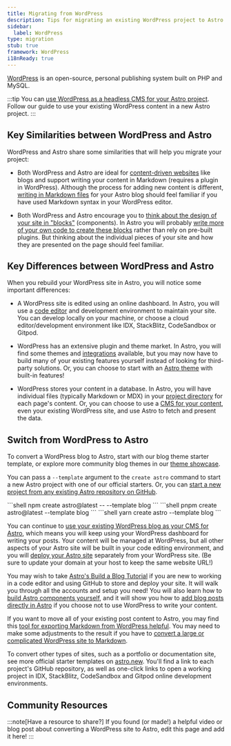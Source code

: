 ```yaml
---
title: Migrating from WordPress
description: Tips for migrating an existing WordPress project to Astro
sidebar:
  label: WordPress
type: migration
stub: true
framework: WordPress
i18nReady: true
---
```


[WordPress](https://wordpress.org) is an open-source, personal publishing system built on PHP and MySQL.


:::tip
You can [use WordPress as a headless CMS for your Astro project](/en/guides/cms/wordpress/). Follow our guide to use your existing WordPress content in a new Astro project.
:::

## Key Similarities between WordPress and Astro

WordPress and Astro share some similarities that will help you migrate your project:

- Both WordPress and Astro are ideal for [content-driven websites](/en/concepts/why-astro/#content-driven) like blogs and support writing your content in Markdown (requires a plugin in WordPress). Although the process for adding new content is different, [writing in Markdown files](/en/guides/markdown-content/) for your Astro blog should feel familiar if you have used Markdown syntax in your WordPress editor.

- Both WordPress and Astro encourage you to [think about the design of your site in "blocks"](/en/concepts/islands/) (components). In Astro you will probably [write more of your own code to create these blocks](/en/basics/astro-components/) rather than rely on pre-built plugins. But thinking about the individual pieces of your site and how they are presented on the page should feel familiar.

## Key Differences between WordPress and Astro

When you rebuild your WordPress site in Astro, you will notice some important differences:

- A WordPress site is edited using an online dashboard. In Astro, you will use a [code editor](/en/editor-setup/) and development environment to maintain your site. You can develop locally on your machine, or choose a cloud editor/development environment like IDX, StackBlitz, CodeSandbox or Gitpod.

- WordPress has an extensive plugin and theme market. In Astro, you will find some themes and [integrations](https://astro.build/integrations/) available, but you may now have to build many of your existing features yourself instead of looking for third-party solutions. Or, you can choose to start with an [Astro theme](https://astro.build/themes) with built-in features!

- WordPress stores your content in a database. In Astro, you will have individual files (typically Markdown or MDX) in your [project directory](/en/basics/project-structure/) for each page's content. Or, you can choose to use a [CMS for your content](/en/guides/cms/), even your existing WordPress site, and use Astro to fetch and present the data.

## Switch from WordPress to Astro

To convert a WordPress blog to Astro, start with our blog theme starter template, or explore more community blog themes in our [theme showcase](https://astro.build/themes). 

You can pass a `--template` argument to the `create astro` command to start a new Astro project with one of our official starters. Or, you can [start a new project from any existing Astro repository on GitHub](/en/install-and-setup/#install-from-the-cli-wizard).

  <PackageManagerTabs>
    <Fragment slot="npm">
    ```shell
    npm create astro@latest -- --template blog
    ```
    </Fragment>
    <Fragment slot="pnpm">
    ```shell
    pnpm create astro@latest --template blog
    ```
    </Fragment>
    <Fragment slot="yarn">
    ```shell
    yarn create astro --template blog
    ```
    </Fragment>
  </PackageManagerTabs>

You can continue to [use your existing WordPress blog as your CMS for Astro](/en/guides/cms/wordpress/), which means you will keep using your WordPress dashboard for writing your posts. Your content will be managed at WordPress, but all other aspects of your Astro site will be built in your code editing environment, and you will [deploy your Astro site](/en/guides/deploy/) separately from your WordPress site. (Be sure to update your domain at your host to keep the same website URL!)

You may wish to take [Astro's Build a Blog Tutorial](/en/tutorial/0-introduction/) if you are new to working in a code editor and using GitHub to store and deploy your site. It will walk you through all the accounts and setup you need! You will also learn how to [build Astro components yourself](/en/tutorial/3-components/), and it will show you how to [add blog posts directly in Astro](/en/tutorial/2-pages/2/) if you choose not to use WordPress to write your content.

If you want to move all of your existing post content to Astro, you may find this [tool for exporting Markdown from WordPress helpful](https://github.com/lonekorean/wordpress-export-to-markdown). You may need to make some adjustments to the result if you have to [convert a large or complicated WordPress site to Markdown](https://swizec.com/blog/how-to-export-a-large-wordpress-site-to-markdown/).

To convert other types of sites, such as a portfolio or documentation site, see more official starter templates on [astro.new](https://astro.new). You'll find a link to each project's GitHub repository, as well as one-click links to open a working project in IDX, StackBlitz, CodeSandbox and Gitpod online development environments.

## Community Resources

<CardGrid>

  <LinkCard title="Goodbye Wordpress, hello Astro!" href="https://trib.tv/posts/2025/wordpress-to-astro/" />
  <LinkCard title="How and Why I Moved My Blog from WordPress to Astro and Markdown" href="https://levelup.gitconnected.com/how-and-why-i-moved-my-blog-from-wordpress-to-astro-and-markdown-3549672d5a86" />
  <LinkCard title="Why I switched from WordPress to Astro" href="https://dev.to/fratzinger/why-i-switched-from-wordpress-to-astro-5ge)" />
  <LinkCard title="Shattering Headless WordPress Build Times with Astro’s Content Layer API" href="https://andrewkepson.com/blog/headless-wordpress/build-time-astro-content-layer-api/)" />
  <LinkCard title="Building an Astro Website with WordPress as a Headless CMS" href="https://blog.openreplay.com/building-an-astro-website-with-wordpress-as-a-headless-cms/" />
  <LinkCard title="Building a Headless WordPress Site with Astro" href="https://wpengine.com/builders/building-headless-wordpress-site-astro/" />
  <LinkCard title="How I Migrated from Wordpress to Astro" href="https://itsthatlady.dev/blog/migrate-from-wordpress-to-astro/" />
  <LinkCard title="How to Set Up a Headless WordPress Site with Astro" href="https://dev.to/mathiasahlgren/how-to-set-up-a-headless-wordpress-site-with-astro-3a2h" />
  <LinkCard title="Build a static site with WordPress and Astro" href="https://kinsta.com/blog/wordpress-astro/" />
  <LinkCard title="Building an E-commerce Website with Headless WordPress and Astro" href="https://shaxadd.medium.com/building-an-e-commerce-website-with-headless-wordpress-and-astro-2712d8c8b735" />
  <LinkCard title="Why I ditched WordPress for Astro" href="https://vbartalis.xyz/en/blog/why-i-ditched-wordpress-for-astro-js/" />
  <LinkCard title="How I Migrated From Wordpress to Astro: Boosted Pagespeed Scores to 100% and Cut 100% Hosting cost" href="https://devaradise.com/wordpress-to-static-website-astro/" />
  <LinkCard title="How to Convert a Wordpress blog to an Astro Static Site" href="https://blog.okturtles.org/2024/10/convert-wordpress-to-static-site/" />
  <LinkCard title="How I migrated from WordPress to Astro" href="https://itsthatlady.dev/blog/migrate-from-wordpress-to-astro/" />
  <LinkCard title="WordPress to Astro site conversion" href="https://share.transistor.fm/s/d86496cd" />
  <LinkCard title="Going Headless WordPress with Astro" href="https://www.youtube.com/watch?v=MP2TR6Z_YTc" />
  <LinkCard title="Make a Headless WordPress Site with Astro" href="https://www.youtube.com/watch?v=54U7dVmhyxE" />
  <LinkCard title="WPEngine Astro Headless WordPress Starter Demo" href="https://www.youtube.com/watch?v=BcoxZZIfESI" />
  <LinkCard title="DeWP: utility to use your WordPress data in Astro projects" href="https://delucis.github.io/dewp/" />
  <LinkCard title="Astro + WPGraphQL for more secure WordPress sites" href="https://www.youtube.com/watch?v=fWxn-r83ygQ" />
  <LinkCard title="WordPress Headless with Astro - Installing Astro and Fetching posts with WP-GraphQL" href="https://www.youtube.com/watch?v=2PSqABrME28" />
  <LinkCard title="Headless WordPress with Astro – Build a Simple Blog from Scratch with Tailwind CSS" href="https://fullstackdigital.io/blog/headless-wordpress-with-astro-build-a-simple-blog/" />
  <LinkCard title="Leveraging WordPress as a Headless CMS for Your Astro Website: API Configuration & Data Fetching" href="https://medium.com/@bangemann.dev/configure-wordpress-rest-api-setup-data-fetching-4af5161095f6" />
  <LinkCard title="Astro vs. WordPress: Rendering Patterns of the Modern Web" href="https://andrewkepson.com/blog/headless-wordpress/astro-vs-wordpress-rendering-patterns/" />

</CardGrid>

:::note[Have a resource to share?]
If you found (or made!) a helpful video or blog post about converting a WordPress site to Astro, edit this page and add it here!
:::


